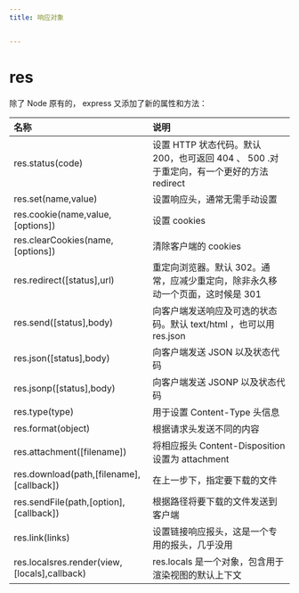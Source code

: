 ```yaml
---
title: 响应对象


---
```


# res

除了 Node 原有的， express 又添加了新的属性和方法：

| 名称                                         | 说明                                                                                     |
| :------------------------------------------- | :--------------------------------------------------------------------------------------- |
| res.status(code)                             | 设置 HTTP 状态代码。默认 200，也可返回 404 、 500 .对于重定向，有一个更好的方法 redirect |
| res.set(name,value)                          | 设置响应头，通常无需手动设置                                                             |
| res.cookie(name,value,[options])             | 设置 cookies                                                                             |
| res.clearCookies(name,[options])             | 清除客户端的 cookies                                                                     |
| res.redirect([status],url)                   | 重定向浏览器。默认 302。通常，应减少重定向，除非永久移动一个页面，这时候是 301           |
| res.send([status],body)                      | 向客户端发送响应及可选的状态码。默认 text/html ，也可以用 res.json                       |
| res.json([status],body)                      | 向客户端发送 JSON 以及状态代码                                                           |
| res.jsonp([status],body)                     | 向客户端发送 JSONP 以及状态代码                                                          |
| res.type(type)                               | 用于设置 Content-Type 头信息                                                             |
| res.format(object)                           | 根据请求头发送不同的内容                                                                 |
| res.attachment([filename])                   | 将相应报头 Content-Disposition 设置为 attachment                                         |
| res.download(path,[filename],[callback])     | 在上一步下，指定要下载的文件                                                             |
| res.sendFile(path,[option],[callback])       | 根据路径将要下载的文件发送到客户端                                                       |
| res.link(links)                              | 设置链接响应报头，这是一个专用的报头，几乎没用                                           |
| res.localsres.render(view,[locals],callback) | res.locals 是一个对象，包含用于渲染视图的默认上下文                                      |

            